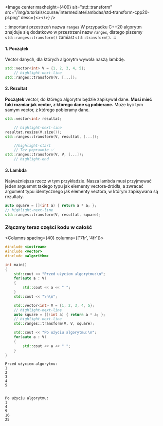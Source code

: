 
<Image center
		maxheight={400}
		alt="std::transform"
		src="/img/tutorials/course/intermediate/lambdas/std-transform-cpp20-pl.png"
		desc={<></>}
	/>
<br/>



:::important przestrzeń nazwa `ranges`
W przypadku C++20 algorytm znajduje się dodatkowo w przestrzeni nazw `ranges`, dlatego piszemy `std::ranges::transform()` zamiast `std::transform()`.
::: 

#### 1. Początek
Vector danych, dla których algorytm wywoła naszą lambdę.
```cpp
std::vector<int> V = {1, 2, 3, 4, 5};
	// highlight-next-line
std::ranges::transform(V, [...]);
```
#### 2. Rezultat
__Początek__ vector, do którego algorytm będzie zapisywał dane. __Musi mieć taki rozmiar jak vector, z którego dane są pobierane.__ Może być tym samym vector, z którego pobieramy dane.
```cpp
std::vector<int> resultat;

	// highlight-next-line
resultat.resize(V.size());
std::ranges::transform(V, resultat, [...]);

	//highlight-start
	// Też poprawnie ✅
std::ranges::transform(V, V, [...]);
	// highlight-end
```

#### 3. Lambda
Najważniejsza rzecz w tym przykładzie. Nasza lambda musi przyjmować jeden arguemnt takiego typu jak elementy vectora-źródła, a zwracać argument typu identycznego jak elementy vectora, w którym zapisywana są rezultaty.

```cpp
auto square = [](int a) { return a * a; };
// highlight-next-line
std::ranges::transform(V, resultat, square);
```

### Złączmy teraz części kodu w całość

<Columns spacing={40} columns={['7fr', '4fr']}>
<div>

```cpp title="std::transform"
#include <iostream>
#include <vector>
#include <algorithm>

int main()
{
	std::cout << "Przed użyciem algorytmu:\n";
	for(auto a : V)
	{
		std::cout << a << " ";
	}
	std::cout << "\n\n";

	std::vector<int> V = {1, 2, 3, 4, 5};
	// highlight-next-line
	auto square = [](int a) { return a * a; };
	// highlight-next-line
    std::ranges::transform(V, V, square);

	std::cout << "Po użyciu algorytmu:\n";
	for(auto a : V)
	{
		std::cout << a << " ";
	}
}
```

</div>

<div>

```plaintext title="Wynik (konsola)"
Przed użyciem algorytmu:
1
2
3
4
5


Po użyciu algorytmu:
1
4
9
16
25
```

</div>
</Columns>